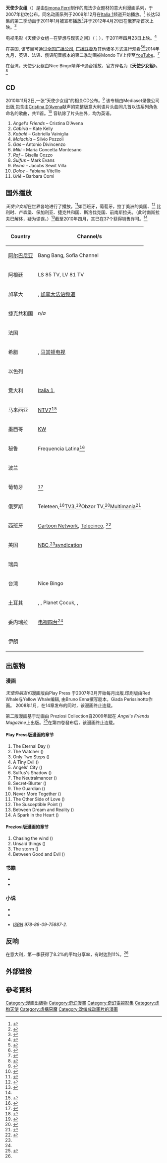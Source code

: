'''天使少女组'''（{{lang-en|Angel's Friends}}）是由[[Simona_Ferri|Simona Ferri]]制作的魔法少女题材的意大利漫画系列，于2007年初次公布。同名动画系列于2009年12月在[[Italia_1|Italia 1]]频道开始播放。<ref>{{Cite news|url=http://www.tvblog.it/post/16064/angels-friends-in-onda-dal-12-ottobre-su-italia1|title=''Angel's Friends'' in onda dal 12 ottobre su Italia1.|last=Camerino|first=Francesca|date=12 October 2009|language=it|accessdate=2016-04-17|archive-date=2020-12-05|archive-url=https://web.archive.org/web/20201205085406/https://www.tvblog.it/post/16064/angels-friends-in-onda-dal-12-ottobre-su-italia1|dead-url=no}}</ref> 长达52集的第二季动画于2011年1月被宣布播放<ref>{{Cite news|url=http://finanza.repubblica.it/News_Dettaglio.aspx?code=641&dt=2011-01-12&src=TLB|title=Mondo TV, accordo con Play Entertainment per 2^ serie Angel's Friends|date=12 January 2011|accessdate=14 January 2012|language=it|archive-date=2013-09-28|archive-url=https://web.archive.org/web/20130928023356/http://finanza.repubblica.it/News_Dettaglio.aspx?code=641&dt=2011-01-12&src=TLB|dead-url=no}}</ref>并于2012年4月29日在俄罗斯首次上映。<ref name="multimania">{{Cite news|url=http://angels-friends-world.blogspot.it/2012/04/blog-post_20.html|title=Второй сезон "Друзей Ангелов" на Мультимании (The second season of "Angel's Friends" to air on Multimania)|date=20 April 2012|language=ru|access-date=2016-04-19|archive-url=https://web.archive.org/web/20130928021138/http://angels-friends-world.blogspot.it/2012/04/blog-post_20.html|archive-date=2013-09-28|dead-url=yes}}</ref>

电视电影《天使少女组－在梦想与现实之间》（{{lang-en|Angel's Friends: Between Dream and Reality}}；{{lang-it|Angel's Friends – Tra Sogno e Realtà}}），于2011年四月23日上映。<ref name="film">{{Cite news|url=http://www.licensingitalia.it/news/anteprima_tv_del_film_di_angels_friend_1770.html|title=Anteprima TV del film di ''Angel's Friends''.|date=8 April 2011|work=Licensing Italia|language=it|access-date=2016-04-17|archive-url=https://web.archive.org/web/20120115135759/http://www.licensingitalia.it/news/anteprima_tv_del_film_di_angels_friend_1770.html|archive-date=2012-01-15|dead-url=yes}}</ref>

在美国, 该节目可通过[[全国广播公司|全国广播公司]], [[廣播聯賣|广播联卖]]及其他诸多方式进行观看<ref name="nbc">{{Cite news|url=http://www.tvblog.it/post/19393/angels-friends-sbarca-in-america-e-diventa-anche-film-tv-in-onda-su-italia1-a-dicembre|title=Angel's Friends sbarca in America e diventa anche film tv in onda su Italia1 a dicembre|last=Camerino|first=Francesca|date=20 April 2010|language=it|accessdate=2016-04-19|archive-date=2016-06-29|archive-url=https://web.archive.org/web/20160629211212/http://www.tvblog.it/post/19393/angels-friends-sbarca-in-america-e-diventa-anche-film-tv-in-onda-su-italia1-a-dicembre|dead-url=no}}</ref><ref>{{Cite web|url=http://www.showplaceonline.com/demo/af_demo.html|title=Showplace Television Syndication – Angel's Friends|access-date=2016-04-19|archive-date=2016-03-03|archive-url=https://web.archive.org/web/20160303220429/http://www.showplaceonline.com/demo/af_demo.html|dead-url=no}}</ref>2014年九月，英语、法语、俄语配音版本的第二季动画被Mondo TV上传至[[YouTube|YouTube]]。<ref>{{Cite web|url=https://www.youtube.com/channel/UC1H4TpuRT7msxfqG0jt3sNw/playlists?view=50&shelf_id=12&sort=dd|title=ANGEL'S FRIENDS - all versions|accessdate=8 June 2015|date=2014|work=[[Mondo_TV|Mondo World]]|archive-date=2017-05-23|archive-url=https://web.archive.org/web/20170523030845/https://www.youtube.com/channel/UC1H4TpuRT7msxfqG0jt3sNw/playlists?shelf_id=12&view=50&sort=dd|dead-url=no}}</ref>

在台湾，天使少女组由Nice Bingo靖洋卡通台播放，官方译名为《'''天使少女組'''》。<ref>{{Cite news|url=https://www.youtube.com/watch?v=Kl33ZuK159M|title=中華電信MOD［Nice Bingo］ 天使少女組 宣傳片。|date=1 January 2015|language=zh}}</ref> 

== CD ==
2010年11月2日,一张“天使少女组”的相关CD公布。<ref>{{Cite news|url=http://www.digitalizzandotv.net/post/3888/disponibile-il-cd-angels-friends-nei-negozi-e-download-digitale|title=Disponibile il CD ''Angel's Friends'' nei negozi e download digitale.|date=2 November 2010|language=it|author=Simone Ziggiotto|access-date=2016-04-19|archive-url=https://web.archive.org/web/20101207060519/http://www.digitalizzandotv.net/post/3888/disponibile-il-cd-angels-friends-nei-negozi-e-download-digitale|archive-date=2010-12-07|dead-url=yes}}</ref> 该专辑由Mediaset录像公司出版,包含由[[Cristina_D'Avena|Cristina D'Avena]]献声的完整版意大利语片头曲同几首以该系列角色命名的歌曲，共11首。<ref>{{Cite news|url=http://www.tv.mediaset.it/quimediaset/articolo_2377.shtml|title=Il cd di "Angel's Friends"|date=2 November 2010|accessdate=14 January 2012|language=it|archive-url=https://web.archive.org/web/20110106035021/http://www.tv.mediaset.it/quimediaset/articolo_2377.shtml|archive-date=2011-01-06|dead-url=yes}}</ref> 音轨除了片头曲外，均为英语。
# ''Angel's Friends'' – Cristina D'Avena
# ''Cabiria'' – Kate Kelly
# ''Kabalè'' – Gabriella Vainiglia
# ''Malachia'' – Silvio Pozzoli
# ''Gas'' – Antonio Divincenzo
# ''Miki'' – Maria Concetta Montesano
# ''Raf'' – Gisella Cozzo
# ''Sulfus'' – Mark Evans
# ''Reina'' – Jacobs Sewit Villa
# ''Dolce'' – Fabiana Vitellio
# ''Uriè'' – Barbara Comi

== 国外播放 ==
''天使少女组''在世界各地进行了播放，<ref>{{Cite news|url=http://www.everyeye.it/anime/notizia/mediaset-e-hiro-acquisiti-i-cartoni-angel-s-friends-e-les-miserables-shoujo-cosette-_58192|title=Mediaset e Hiro: acquisiti i cartoni Angel' s Friends e Les Miserables – Shoujo Cosette|date=15 July 2009|accessdate=14 January 2012|language=it|author=Luca Rosati|archive-date=2013-10-21|archive-url=https://web.archive.org/web/20131021013338/http://www.everyeye.it/anime/notizia/mediaset-e-hiro-acquisiti-i-cartoni-angel-s-friends-e-les-miserables-shoujo-cosette-_58192|dead-url=no}}</ref>如西班牙，葡萄牙，拉丁美洲的美国、<ref>{{Cite news|url=http://www.licensingitalia.it/news/nuovi_accordi_di_licensing_per_angels_friends_932.html|title=Nuovi accordi per il licensing di ''Angel's Friends''|date=3 September 2009|language=it|access-date=2016-04-19|archive-url=https://web.archive.org/web/20130927113044/http://www.licensingitalia.it/news/nuovi_accordi_di_licensing_per_angels_friends_932.html|archive-date=2013-09-27|dead-url=yes}}</ref> 比利时、卢森堡、保加利亚、捷克共和国、斯洛伐克国、前南斯拉夫。（此时南斯拉夫已解体，疑为谬误。）<ref>{{Cite news|url=http://www.licensingitalia.it/news/Mondo-TV-e-Angels-Friends-da-ottobre-su-Mediaset.php|title=Mondo TV e Angel's Friends: da ottobre su Mediaset|date=8 July 2009|accessdate=29 January 2012|language=it|archive-url=https://web.archive.org/web/20130927113047/http://www.licensingitalia.it/news/Mondo-TV-e-Angels-Friends-da-ottobre-su-Mediaset.php|archive-date=2013-09-27|dead-url=yes}}</ref>截至2010年四月，其已在37个获得销售许可。<ref name="nbc"/>
{| class="wikitable" style="font-size: 100%; margin-bottom: 10px;"
!Country
!Channel/s
|-
|[[Albania|阿尔巴尼亚]]
|Bang Bang, Sofia Channel
|-
|阿根廷
|LS 85 TV, LV 81 TV
|-
|加拿大
|{{link-en|Univision Canada|Univision_Canada}}, [[加拿大法語頻道|加拿大法语频道]]
|-
|捷克共和国
|''n/a''
|-
|法国
|{{link-en|Télétoon+|Télétoon+_(France)}}
|-
|希腊
|{{link-en|Star Channel|Star_Channel}}, [[马其顿电视|马其顿电视]]
|-
|以色列
|{{link-en|Arutz HaYeladim|Arutz_HaYeladim}}
|-
|意大利
|[[Italia_1|Italia 1]], {{link-en|Boing|Boing_(Italy)}}
|-
|马来西亚
|[[Ntv7|NTV7]]<ref>{{Cite news|url=http://voices.yahoo.com/biggest-media-group-comes-out-play-6274918.html?cat=8|title=BIGGEST MEDIA GROUP COMES OUT to PLAY|date=24 July 2010|access-date=2016-04-19|archive-url=https://web.archive.org/web/20130928174509/http://voices.yahoo.com/biggest-media-group-comes-out-play-6274918.html?cat=8|archive-date=2013-09-28|dead-url=yes}}</ref>
|-
|墨西哥
|[[瓦特|KW]]
|-
|秘鲁
|Frequencia Latina<ref name="ven">{{Cite news|url=http://www.todotvnews.com/scripts/templates/estilo_nota.asp?nota=eng%2FEventos%2FTradeShows%2F2011%2F06_junio%2F23_maria_bonaria_mondo|title=María Bonaria Fois: "We are Acquiring Latin American Catalogs to Take to Europe"|accessdate=14 January 2012|archive-url=https://web.archive.org/web/20130929135201/http://www.todotvnews.com/scripts/templates/estilo_nota.asp?nota=eng%2FEventos%2FTradeShows%2F2011%2F06_junio%2F23_maria_bonaria_mondo|archive-date=2013-09-29|dead-url=yes}}</ref>
|-
|波兰
|{{link-en|TVN Style|TVN_Style}}
|-
|葡萄牙
|{{link-en|SIC K|SIC_K}}<ref>{{Cite web|url=http://sickapa.sapo.pt/programas/sic-kapa/sic-kapa_video/2010/03/14/angel-s-friends|title=Angel's Friends - video|date=14 March 2010|language=pt|access-date=2016-04-19|archive-url=https://archive.is/20120714075620/http://sickapa.sapo.pt/programas/sic-kapa/sic-kapa_video/2010/03/14/angel-s-friends|archive-date=2012-07-14|dead-url=yes}}</ref>
|-
|俄罗斯
|Teleteen,<ref name="teleteen">{{Cite news|url=http://trikky.ru/roxichka/?p=128|date=20 June 2011|accessdate=28 January 2012|language=ru|script-title=ru:Журнал "Друзья Ангелов"|archive-url=https://archive.today/20130417222012/http://trikky.ru/roxichka/?p=128|archive-date=2013-04-17|dead-url=yes}}</ref>[[TV3|TV3]],<ref>{{Cite news|url=http://ru-angelsfriends.blogspot.com/2011/09/3.html|date=16 September 2011|accessdate=28 January 2012|language=ru|script-title=ru:"Друзья Ангелов" возвращаются на ТВ3!}}</ref>Obzor TV,<ref>{{Cite web|url=http://tvteka.obzortv.com/broadcasts/17061/issues|title=Друзья ангелов (Angel's Friends)|language=ru|access-date=2016-04-19|archive-url=https://archive.today/20120716063947/http://tvteka.obzortv.com/broadcasts/17061/issues|archive-date=2012-07-16|dead-url=yes}}</ref>[[Multimania|Multimania]]<ref>{{Cite web |url=http://multimania.tv/ru/movie/197/druzja-angelov.-sezon-12/ |title=存档副本 |access-date=2016-04-19 |archive-date=2018-04-11 |archive-url=https://web.archive.org/web/20180411223837/http://www.multimania.tv/ru/movie/197/druzja-angelov.-sezon-12 |dead-url=no }}</ref>
|-
|西班牙
|[[Cartoon_Network|Cartoon Network]], [[第五電視台_(西班牙)|Telecinco]], {{link-en|Boing|Boing_(Spain)}}<ref>{{Cite news|url=http://www.licensingitalia.it/news/Novita-su-Angels-Friends-al-Brand-Licensing-di-Londra.php|title=Novita' su Angel's Friends al Brand Licensing di Londra|date=22 September 2009|accessdate=15 January 2012|language=it|archive-url=https://web.archive.org/web/20130927161003/http://www.licensingitalia.it/news/Novita-su-Angels-Friends-al-Brand-Licensing-di-Londra.php|archive-date=2013-09-27|dead-url=yes}}</ref>
|-
|美国
|[[全国广播公司|NBC]],<ref name="nbc"/>[[廣播聯賣|syndication]]
|-
|瑞典
|{{link-en|TV4 (Sweden)|TV4_(Sweden)}} 
|-
|台湾
|Nice Bingo
|-
|土耳其
|{{link-en|Star TV|Star_TV_(Turkey)}}, {{link-en|Smart Çocuk|Smart_Çocuk}}, Planet Çocuk, {{link-en|Kidz TV|Kidz_TV}}, {{link-en|JOJO|JOJO_(Turkish_children's_channel)}} 
|-
|委内瑞拉
|[[电视四台|电视四台]]<ref name="ven"/>
|-
|伊朗
|{{link-en|Persian Toon|Persian_Toon}}
|}

== 出版物 ==

=== 漫画 ===
''天使的朋友们''漫画版由Play Press 于2007年3月开始每月出版.印刷版由Red Whale与Yellow Whale编辑, 由Bruno Enna撰写剧本，Giada Perissinotto作画。 2008年1月，在14章发布的同时，该漫画终止连载。

第二版漫画基于动画由 Preziosi Collection自2009年起在 ''Angel's Friends Magazine''上出版。<ref>{{Cite news|url=http://www.preziosicollection.com/on-line/Home/Publishing/Archiviopubblicazioni2009/scheda1617.html|title=Angel's Friends Magazine N°1|accessdate=30 January 2012|year=2009|language=it|archive-url=https://web.archive.org/web/20120814044349/http://www.preziosicollection.com/on-line/Home/Publishing/Archiviopubblicazioni2009/scheda1617.html|archive-date=2012-08-14|dead-url=yes}}</ref>在第四卷發布后，该漫画终止连载。

==== Play Press版漫画的章节 ====
# The Eternal Day ({{Lang-it|Il Giorno Eterno}})
# The Watcher ({{Lang-it|L'Osservatore}})
# Only Two Steps ({{Lang-it|Solo Due Passi}})
# A Tiny Evil ({{Lang-it|Un Piccolo Male}})
# Angels' City ({{Lang-it|La Città degli Angeli}})
# Sulfus's Shadow ({{Lang-it|L'Ombra di Sulfus}})
# The Neutralmancer ({{Lang-it|Il Neutromante}})
# Secret-Blurter ({{Lang-it|Spiffera-Segreto}})
# The Guardian ({{Lang-it|Il Custode}})
# Never More Together ({{Lang-it|Mai Più Insieme}})
# The Other Side of Love ({{Lang-it|L'Altra Faccia dell'Amore}})
# The Susceptible Point ({{Lang-it|Il Punto Sensibile}})
# Between Dream and Reality ({{Lang-it|Tra Sogno e Realtà}})
# A Spark in the Heart ({{Lang-it|Una Scintilla nel Cuore}})

==== Preziosi版漫画的章节 ====
# Chasing the wind ({{Lang-it|Rincorrere il vento}})
# Unsaid things ({{Lang-it|Le cose non-dette}})
# The storm ({{Lang-it|La tempesta}})
# Between Good and Evil ({{Lang-it|Fra Bene e Male}})

=== 书籍 ===
* {{Cite book|title=Angel's Friends – Diario segreto|last=|first=|publisher=[[Giunti_Editore|Giunti Junior]]|year=2009|isbn=978-88-09-74428-8|pages=130}}
* {{Cite book|title=Il mondo di Angel's Friends|last=Troiano|first=Rosalba|publisher=[[Giunti_Editore|Giunti Junior]]|year=2009|isbn=978-88-09-05839-2|pages=132}}

=== 小说 ===
* {{Cite book|title=Segreti e ombre alla Golden School|last=Troiano|first=Rosalba|publisher=[[Giunti_Editore|Giunti Junior]]|year=2009|isbn=978-88-09-74427-1|pages=288}}
* {{Cite book|title=Tutta colpa di un bacio|last=Troiano|first=Rosalba|publisher=[[Giunti_Editore|Giunti Junior]]|year=2009|isbn=978-88-09-74982-5|pages=256}}
* {{Cite book|title=Tra sogno e realtà|last=Troiano|first=Rosalba|publisher=[[Giunti_Editore|Giunti Junior]]|year=2011|isbn=978-88-09-75887-2|pages=128}}<cite class="citation book" contenteditable="false">[[国际标准书号|ISBN]] 978-88-09-75887-2.</cite><span class="Z3988" title="ctx_ver=Z39.88-2004&rfr_id=info%3Asid%2Fen.wikipedia.org%3AAngel%27s+Friends&rft.aufirst=Rosalba&rft.aulast=Troiano&rft.btitle=Tra+sogno+e+realt%C3%A0&rft.date=2011&rft.genre=book&rft.isbn=978-88-09-75887-2&rft.pages=128&rft.pub=Giunti+Junior&rft_val_fmt=info%3Aofi%2Ffmt%3Akev%3Amtx%3Abook" contenteditable="false"> </span>

== 反响 ==
在意大利，第一季获得了8.2%的平均分享率，有时达到11%。<ref name="nbc"/>

== 外部链接 ==
{{Reflist|30em}}

== 參考資料 ==
{{reflist}}

[[Category:漫画出版物|Category:漫画出版物]]
[[Category:奇幻漫畫|Category:奇幻漫畫]]
[[Category:奇幻電視影集|Category:奇幻電視影集]]
[[Category:虚构天使|Category:虚构天使]]
[[Category:虛構惡魔|Category:虛構惡魔]]
[[Category:改编成动画片的漫画|Category:改编成动画片的漫画]]